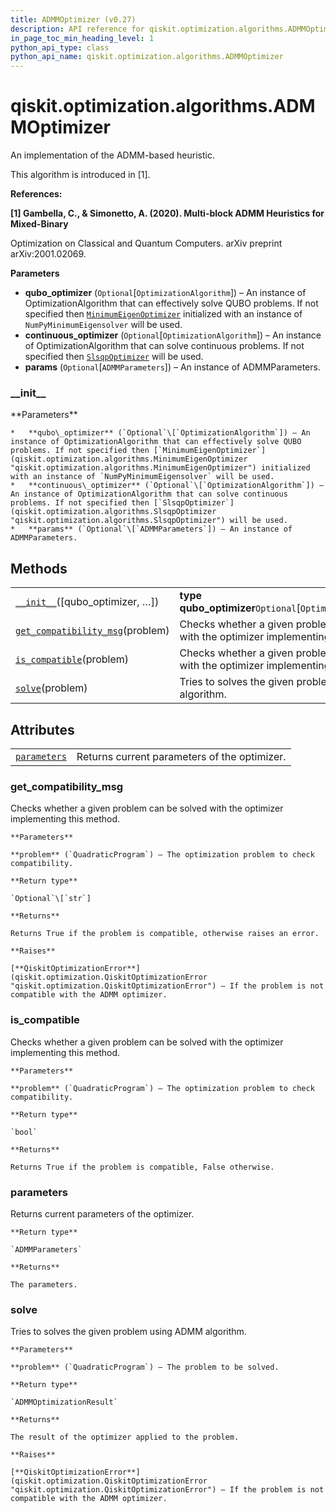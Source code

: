 ```yaml
---
title: ADMMOptimizer (v0.27)
description: API reference for qiskit.optimization.algorithms.ADMMOptimizer in qiskit v0.27
in_page_toc_min_heading_level: 1
python_api_type: class
python_api_name: qiskit.optimization.algorithms.ADMMOptimizer
---
```


<span id="qiskit-optimization-algorithms-admmoptimizer" />

# qiskit.optimization.algorithms.ADMMOptimizer

<Class id="qiskit.optimization.algorithms.ADMMOptimizer" isDedicatedPage={true} github="https://github.com/qiskit-community/qiskit-aqua/tree/stable/0.9/qiskit/optimization/algorithms/admm_optimizer.py" signature="ADMMOptimizer(qubo_optimizer=None, continuous_optimizer=None, params=None)" modifiers="class">
  An implementation of the ADMM-based heuristic.

  This algorithm is introduced in \[1].

  **References:**

  **\[1] Gambella, C., & Simonetto, A. (2020). Multi-block ADMM Heuristics for Mixed-Binary**

  Optimization on Classical and Quantum Computers. arXiv preprint arXiv:2001.02069.

  **Parameters**

  *   **qubo\_optimizer** (`Optional`\[`OptimizationAlgorithm`]) – An instance of OptimizationAlgorithm that can effectively solve QUBO problems. If not specified then [`MinimumEigenOptimizer`](qiskit.optimization.algorithms.MinimumEigenOptimizer "qiskit.optimization.algorithms.MinimumEigenOptimizer") initialized with an instance of `NumPyMinimumEigensolver` will be used.
  *   **continuous\_optimizer** (`Optional`\[`OptimizationAlgorithm`]) – An instance of OptimizationAlgorithm that can solve continuous problems. If not specified then [`SlsqpOptimizer`](qiskit.optimization.algorithms.SlsqpOptimizer "qiskit.optimization.algorithms.SlsqpOptimizer") will be used.
  *   **params** (`Optional`\[`ADMMParameters`]) – An instance of ADMMParameters.

  ### \_\_init\_\_

  <Function id="qiskit.optimization.algorithms.ADMMOptimizer.__init__" signature="__init__(qubo_optimizer=None, continuous_optimizer=None, params=None)">
    **Parameters**

    *   **qubo\_optimizer** (`Optional`\[`OptimizationAlgorithm`]) – An instance of OptimizationAlgorithm that can effectively solve QUBO problems. If not specified then [`MinimumEigenOptimizer`](qiskit.optimization.algorithms.MinimumEigenOptimizer "qiskit.optimization.algorithms.MinimumEigenOptimizer") initialized with an instance of `NumPyMinimumEigensolver` will be used.
    *   **continuous\_optimizer** (`Optional`\[`OptimizationAlgorithm`]) – An instance of OptimizationAlgorithm that can solve continuous problems. If not specified then [`SlsqpOptimizer`](qiskit.optimization.algorithms.SlsqpOptimizer "qiskit.optimization.algorithms.SlsqpOptimizer") will be used.
    *   **params** (`Optional`\[`ADMMParameters`]) – An instance of ADMMParameters.
  </Function>

  ## Methods

  |                                                                                                                                                                              |                                                                                           |
  | ---------------------------------------------------------------------------------------------------------------------------------------------------------------------------- | ----------------------------------------------------------------------------------------- |
  | [`__init__`](#qiskit.optimization.algorithms.ADMMOptimizer.__init__ "qiskit.optimization.algorithms.ADMMOptimizer.__init__")(\[qubo\_optimizer, …])                          | **type qubo\_optimizer**`Optional`\[`OptimizationAlgorithm`]                              |
  | [`get_compatibility_msg`](#qiskit.optimization.algorithms.ADMMOptimizer.get_compatibility_msg "qiskit.optimization.algorithms.ADMMOptimizer.get_compatibility_msg")(problem) | Checks whether a given problem can be solved with the optimizer implementing this method. |
  | [`is_compatible`](#qiskit.optimization.algorithms.ADMMOptimizer.is_compatible "qiskit.optimization.algorithms.ADMMOptimizer.is_compatible")(problem)                         | Checks whether a given problem can be solved with the optimizer implementing this method. |
  | [`solve`](#qiskit.optimization.algorithms.ADMMOptimizer.solve "qiskit.optimization.algorithms.ADMMOptimizer.solve")(problem)                                                 | Tries to solves the given problem using ADMM algorithm.                                   |

  ## Attributes

  |                                                                                                                                    |                                              |
  | ---------------------------------------------------------------------------------------------------------------------------------- | -------------------------------------------- |
  | [`parameters`](#qiskit.optimization.algorithms.ADMMOptimizer.parameters "qiskit.optimization.algorithms.ADMMOptimizer.parameters") | Returns current parameters of the optimizer. |

  ### get\_compatibility\_msg

  <Function id="qiskit.optimization.algorithms.ADMMOptimizer.get_compatibility_msg" signature="get_compatibility_msg(problem)">
    Checks whether a given problem can be solved with the optimizer implementing this method.

    **Parameters**

    **problem** (`QuadraticProgram`) – The optimization problem to check compatibility.

    **Return type**

    `Optional`\[`str`]

    **Returns**

    Returns True if the problem is compatible, otherwise raises an error.

    **Raises**

    [**QiskitOptimizationError**](qiskit.optimization.QiskitOptimizationError "qiskit.optimization.QiskitOptimizationError") – If the problem is not compatible with the ADMM optimizer.
  </Function>

  ### is\_compatible

  <Function id="qiskit.optimization.algorithms.ADMMOptimizer.is_compatible" signature="is_compatible(problem)">
    Checks whether a given problem can be solved with the optimizer implementing this method.

    **Parameters**

    **problem** (`QuadraticProgram`) – The optimization problem to check compatibility.

    **Return type**

    `bool`

    **Returns**

    Returns True if the problem is compatible, False otherwise.
  </Function>

  ### parameters

  <Attribute id="qiskit.optimization.algorithms.ADMMOptimizer.parameters">
    Returns current parameters of the optimizer.

    **Return type**

    `ADMMParameters`

    **Returns**

    The parameters.
  </Attribute>

  ### solve

  <Function id="qiskit.optimization.algorithms.ADMMOptimizer.solve" signature="solve(problem)">
    Tries to solves the given problem using ADMM algorithm.

    **Parameters**

    **problem** (`QuadraticProgram`) – The problem to be solved.

    **Return type**

    `ADMMOptimizationResult`

    **Returns**

    The result of the optimizer applied to the problem.

    **Raises**

    [**QiskitOptimizationError**](qiskit.optimization.QiskitOptimizationError "qiskit.optimization.QiskitOptimizationError") – If the problem is not compatible with the ADMM optimizer.
  </Function>
</Class>


